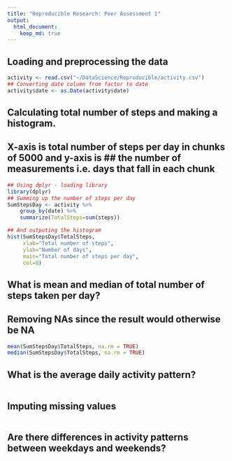```yaml
---
title: "Reproducible Research: Peer Assessment 1"
output: 
  html_document:
    keep_md: true
---
```



## Loading and preprocessing the data
```r

activity <- read.csv("~/DataScience/Reproducible/activity.csv")
## Converting date column from factor to date
activity$date <- as.Date(activity$date)

```

## Calculating total number of steps and making a histogram.
## X-axis is total number of steps per day in chunks of 5000 and y-axis is ## the number of measurements i.e. days that fall in each chunk
```r
## Using dplyr - loading library
library(dplyr)
## Summing up the number of steps per day
SumStepsDay <- activity %>% 
    group_by(date) %>% 
    summarize(TotalSteps=sum(steps))

## And outputing the histogram
hist(SumStepsDay$TotalSteps, 
     xlab="Total number of steps", 
     ylab="Number of days", 
     main="Total number of steps per day",
     col=8)
```


## What is mean and median of total number of steps taken per day?
## Removing NAs since the result would otherwise be NA
```r
mean(SumStepsDay$TotalSteps, na.rm = TRUE)
median(SumStepsDay$TotalSteps, na.rm = TRUE)
```


## What is the average daily activity pattern?
```r
```


## Imputing missing values
```r
```


## Are there differences in activity patterns between weekdays and weekends?
```r
```